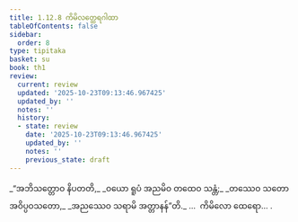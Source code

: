 ```yaml
---
title: 1.12.8 ကိမိလတ္ထေရဂါထာ
tableOfContents: false
sidebar:
  order: 8
type: tipitaka
basket: su
book: th1
review:
  current: review
  updated: '2025-10-23T09:13:46.967425'
  updated_by: ''
  notes: ''
  history:
  - state: review
    date: '2025-10-23T09:13:46.967425'
    updated_by: ''
    notes: ''
    previous_state: draft
---
```



<ReviewStatus review={frontmatter.review} showDetails={true} />

<HypothesisAnnotation frontmatter={frontmatter} />

<DynamicBreadcrumb />

<Division number="118" book="th1" e="ch" v="19" p="245">

<Paragraph number="263" type="verses" book="th1">
_“အဘိသတ္တောဝ နိပတတိ,_  
_ဝယော ရူပံ အညမိဝ တထေဝ သန္တံ;_  
_တဿေဝ သတော အဝိပ္ပဝသတော,_  
_အညဿေဝ သရာမိ အတ္တာနန်”တိ._  


</Paragraph>
</Division>

<Paragraph number="264" type="center" book="th1">
…  ကိမိလော ထေရော… .
</Paragraph>